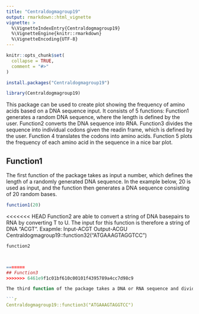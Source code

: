 ```yaml
---
title: "Centraldogmagroup19"
output: rmarkdown::html_vignette
vignette: >
  %\VignetteIndexEntry{Centraldogmagroup19}
  %\VignetteEngine{knitr::rmarkdown}
  %\VignetteEncoding{UTF-8}
---
```


```r
knitr::opts_chunk$set(
  collapse = TRUE,
  comment = "#>"
)
```

```r
install.packages("Centraldogmagroup19")
```


```r
library(Centraldogmagroup19)
```

This package can be used to create plot showing the frequency of amino acids based on a DNA sequence input. It consists of 5 functions: Function1 generates a random DNA sequence, where the length is defined by the user. Function2 converts the DNA sequence into RNA. Function3 divides the sequence into individual codons given the readin frame, which is defined by the user. Function 4 translates the codons into amino acids. Function 5 plots the frequency of each amino acid in the sequence in a nice bar plot. 

## Function1

The first function of the package takes as input a number, which defines the length of a randomly generated DNA sequence. In the example below, 20 is used as input, and the function then generates a DNA sequence consisting of 20 random bases.

```r
function1(20)
```


<<<<<<< HEAD
Function2 are able to convert a string of DNA basepairs to RNA by converting T to U. 
The input for this function is therefore a string of DNA "ACGT". 
Exapmle: Input-ACGT Output-ACGU
Centraldogmagroup19::function32("ATGAAAGTAGGTCC")
```r
function2



=======
## Function3
>>>>>>> 6461e9f1c01bf610c00101f4395789a4cc7d98c9

The third function of the package takes a DNA or RNA sequence and divides it into strings of 3 (aka codons). Moreover, you can define the reading frame in the input of the function. The output is codons with three bases in each. Example:

```r
Centraldogmagroup19::function3("ATGAAAGTAGGTCC")
```




